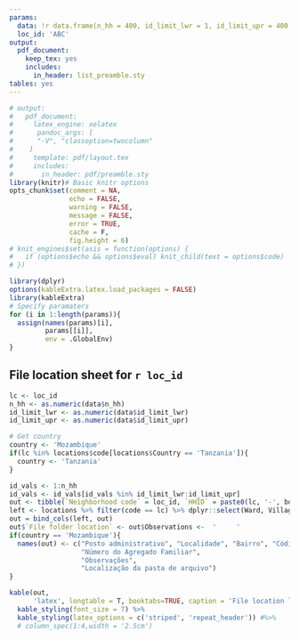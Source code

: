 ```yaml
---
params:
  data: !r data.frame(n_hh = 400, id_limit_lwr = 1, id_limit_upr = 400) # data on the hamlet
  loc_id: 'ABC'
output:
  pdf_document:
    keep_tex: yes
    includes:
      in_header: list_preamble.sty
tables: yes
---
```


```r
# output: 
#   pdf_document:
#     latex_engine: xelatex
#      pandoc_args: [
#      "-V", "classoption=twocolumn"
#    ]
#     template: pdf/layout.tex
#     includes:
#       in_header: pdf/preamble.sty
library(knitr)# Basic knitr options
opts_chunk$set(comment = NA, 
               echo = FALSE, 
               warning = FALSE, 
               message = FALSE, 
               error = TRUE, 
               cache = F,
               fig.height = 6)
# knit_engines$set(asis = function(options) {
#   if (options$echo && options$eval) knit_child(text = options$code)
# })
```


```r
library(dplyr)
options(kableExtra.latex.load_packages = FALSE)
library(kableExtra)
# Specify paramaters
for (i in 1:length(params)){
  assign(names(params)[i],
         params[[i]],
         env = .GlobalEnv)
}
```

## File location sheet for `r loc_id`

\newpage

```r
lc <- loc_id
n_hh <- as.numeric(data$n_hh)
id_limit_lwr <- as.numeric(data$id_limit_lwr)
id_limit_upr <- as.numeric(data$id_limit_upr)

# Get country
country <- 'Mozambique'
if(lc %in% locations$code[locations$Country == 'Tanzania']){
  country <- 'Tanzania'
}

```


```r
id_vals <- 1:n_hh
id_vals <- id_vals[id_vals %in% id_limit_lwr:id_limit_upr]
out <- tibble(`Neighborhood code` = loc_id, `HHID` = paste0(lc, '-', bohemia::add_zero(id_vals, n = 3))) 
left <- locations %>% filter(code == lc) %>% dplyr::select(Ward, Village, Hamlet)
out = bind_cols(left, out)
out$`File folder location` <- out$Observations <-  '     '
if(country == 'Mozambique'){
  names(out) <- c("Posto administrativo", "Localidade", "Bairro", "Código Bairro",
                  "Número do Agregado Familiar",
                  "Observações",
                  "Localização da pasta de arquivo")
}
```

```r
kable(out,
      'latex', longtable = T, booktabs=TRUE, caption = 'File location list')  %>%   
  kable_styling(font_size = 7) %>% 
  kable_styling(latex_options = c('striped', 'repeat_header')) #%>% 
  # column_spec(1:4,width = '2.5cm')
```
